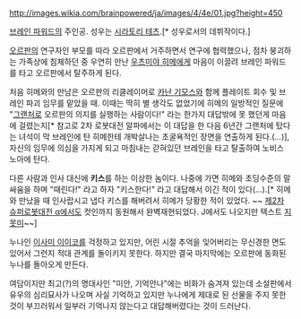 http://images.wikia.com/brainpowered/ja/images/4/4e/01.jpg?height=450

[[브레인 파워드]]의 주인공. 성우는 [[시라토리 테츠]].[* 성우로서의 데뷔작이다.]

[[오르판]]의 연구자인 부모를 따라 오르판에서 거주하면서 연구에 협력했으나, 점차 붕괴하는 가족상에 침체하던 중 우연히 만난 [[우츠미야 히메]]에게 마음이 이끌려 브레인 파워드를 타고 오르판에서 탈주하게 된다.

처음 히메와의 만남은 오르판의 리클레이머로 [[카난 기모스]]와 함께 플레이트 회수 및 브레인 파괴 임무를 맡았을 때. 이때는 딱히 별 생각도 없었기에 히메의 일방적인 질문에 "[[그랜처]]로 오르판의 의지를 실행하는 사람이다!" 라는 한가지 대답밖에 못 했던게 마음에 걸렸는지[* 참고로 2차 로봇대전 알파에서는 이 대답을 한 다음 6년간 그랜처에 탔다는 녀석이 막 브레인에 탄 히메한테 개박살나는 초굴욕적인 장면을 연출하게 된다.(...)], 자신의 임무에 의심을 가지게 되고 마침내는 갇혀있던 브레인을 타고 탈출하여 노비스 노아에 탄다.

다른 사람과 인사 대신에 '''키스'''를 하는 이상한 놈이다. 나중에 가면 히메와 초딩수준의 말싸움을 하며 "때린다!" 라고 하자 "키스한다!" 라고 대답해서 이긴 적이 있다(…).[* 히메와 만났을 때 인사랍시고 냅다 키스를 해버려서 히메가 당황한 적이 있었다. ~~ [[제2차 슈퍼로봇대전 α]]에서도 컷인까지 동원해서 완벽재현되었다. J에서도 나오지만 텍스트 [[지못미]]~~] 

누나인 [[이사미 이이코]]를 걱정하고 있지만, 어린 시절 추억을 잊어버리는 무신경한 면도 있어서 그런지 적대 관계를 돌이키지 못한다. 하지만 결국 마지막에는 오르판에 동화된 누나를 돌아오게 만든다.

여담이지만 최고(?)의 명대사인 "미안, 기억안나"에는 비화가 숨겨져 있는데 소설판에서 유우의 심리묘사가 나오며 사실 기억하고 있지만 누나에게 제대로 된 선물을 주지 못한 것이 부끄러워서 일부러 기억나지 않는다고 대답해버렸다는 것이 드러난다.
